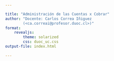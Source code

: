 ```yaml
---

title: "Administración de las Cuentas x Cobrar"
author: "Docente: Carlos Correa Iñiguez 
        (<ca.correai@profesor.duoc.cl>)"
format:
    revealjs:
        theme: solarized
        css: duoc_uc.css
output-file: index.html
        
---
```

